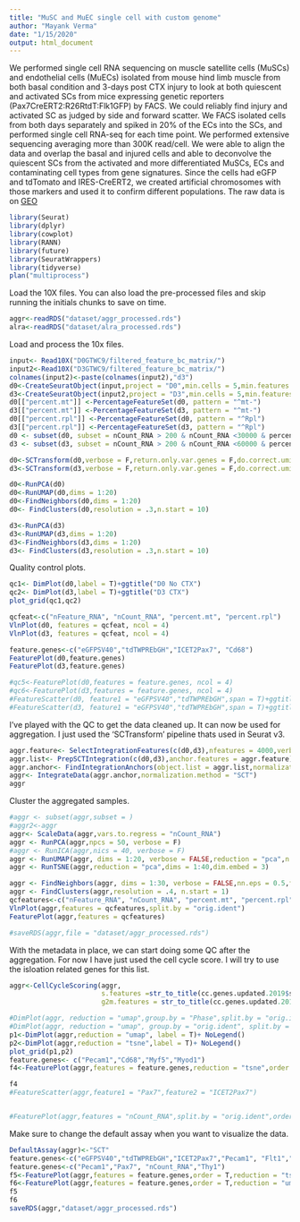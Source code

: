 ```yaml
---
title: "MuSC and MuEC single cell with custom genome"
author: "Mayank Verma"
date: "1/15/2020"
output: html_document
---
```

We performed single cell RNA sequencing on muscle satellite cells (MuSCs) and endothelial cells (MuECs) isolated from mouse hind limb muscle from both basal condition and 3-days post CTX injury to look at both quiescent and activated SCs from mice expressing genetic reporters (Pax7CreERT2:R26RtdT:Flk1GFP) by FACS. We could reliably find injury and activated SC as judged by side and forward scatter. We FACS isolated cells from both days separately and spiked in 20% of the ECs into the SCs, and performed single cell RNA-seq for each time point. We performed extensive sequencing averaging more than 300K read/cell. We were able to align the data and overlap the basal and injured cells and able to deconvolve the quiescent SCs from the activated and more differentiated MuSCs, ECs and contaminating cell types from gene signatures.
Since the cells had eGFP and tdTomato and IRES-CreERT2, we created artificial chromosomes with those markers and used it to confirm different populations. 
The raw data is on [GEO](https://www.ncbi.nlm.nih.gov/geo/query/acc.cgi?acc=GSE129057)

```r
library(Seurat)
library(dplyr)
library(cowplot)
library(RANN)
library(future)
library(SeuratWrappers)
library(tidyverse)
plan("multiprocess")
```
Load the 10X files. You can also load the pre-processed files and skip running the initials chunks to save on time. 
```r
aggr<-readRDS("dataset/aggr_processed.rds")
alra<-readRDS("dataset/alra_processed.rds")
```

Load and process the 10x files. 
```r
input<- Read10X("D0GTWC9/filtered_feature_bc_matrix/")
input2<-Read10X("D3GTWC9/filtered_feature_bc_matrix/")
colnames(input2)<-paste(colnames(input2),"d3")
d0<-CreateSeuratObject(input,project = "D0",min.cells = 5,min.features = 50)
d3<-CreateSeuratObject(input2,project = "D3",min.cells = 5,min.features = 50)
d0[["percent.mt"]] <-PercentageFeatureSet(d0, pattern = "^mt-")
d3[["percent.mt"]] <-PercentageFeatureSet(d3, pattern = "^mt-")
d0[["percent.rpl"]] <-PercentageFeatureSet(d0, pattern = "^Rpl")
d3[["percent.rpl"]] <-PercentageFeatureSet(d3, pattern = "^Rpl")
d0 <- subset(d0, subset = nCount_RNA > 200 & nCount_RNA <30000 & percent.mt < 5 & percent.mt > 0.3 & percent.rpl >2)
d3 <- subset(d3, subset = nCount_RNA > 200 & nCount_RNA <60000 & percent.mt < 5 & percent.mt > 0.3 & percent.rpl >2)

d0<-SCTransform(d0,verbose = F,return.only.var.genes = F,do.correct.umi = T)
d3<-SCTransform(d3,verbose = F,return.only.var.genes = F,do.correct.umi = T)

d0<-RunPCA(d0)
d0<-RunUMAP(d0,dims = 1:20)
d0<-FindNeighbors(d0,dims = 1:20)
d0<- FindClusters(d0,resolution = .3,n.start = 10)

d3<-RunPCA(d3)
d3<-RunUMAP(d3,dims = 1:20)
d3<-FindNeighbors(d3,dims = 1:20)
d3<- FindClusters(d3,resolution = .3,n.start = 10)
```
Quality control plots. 
```r
qc1<- DimPlot(d0,label = T)+ggtitle("D0 No CTX")
qc2<- DimPlot(d3,label = T)+ggtitle("D3 CTX")
plot_grid(qc1,qc2)

qcfeat<-c("nFeature_RNA", "nCount_RNA", "percent.mt", "percent.rpl")
VlnPlot(d0, features = qcfeat, ncol = 4)
VlnPlot(d3, features = qcfeat, ncol = 4) 

feature.genes<-c("eGFPSV40","tdTWPREbGH","ICET2Pax7", "Cd68")
FeaturePlot(d0,feature.genes)
FeaturePlot(d3,feature.genes)

#qc5<-FeaturePlot(d0,features = feature.genes, ncol = 4)
#qc6<-FeaturePlot(d3,features = feature.genes, ncol = 4)
#FeatureScatter(d0, feature1 = "eGFPSV40","tdTWPREbGH",span = T)+ggtitle(label = "D0 No CTX")
#FeatureScatter(d3, feature1 = "eGFPSV40","tdTWPREbGH",span = T)+ggtitle(label = "D3 CTX")
```
I've played with the QC to get the data cleaned up. It can now be used for aggregation. I just used the 'SCTransform' pipeline thats used in Seurat v3. 
```r
aggr.feature<- SelectIntegrationFeatures(c(d0,d3),nfeatures = 4000,verbose = F)
aggr.list<- PrepSCTIntegration(c(d0,d3),anchor.features = aggr.feature)
aggr.anchor<- FindIntegrationAnchors(object.list = aggr.list,normalization.method = "SCT",verbose = T,anchor.features = aggr.feature)
aggr<- IntegrateData(aggr.anchor,normalization.method = "SCT")
aggr

```
Cluster the aggregated samples. 
```r
#aggr <- subset(aggr,subset = )
#aggr2<-aggr
aggr<- ScaleData(aggr,vars.to.regress = "nCount_RNA")
aggr <- RunPCA(aggr,npcs = 50, verbose = F)
#aggr <- RunICA(aggr,nics = 40, verbose = F)
aggr <- RunUMAP(aggr, dims = 1:20, verbose = FALSE,reduction = "pca",n.components = 3 )
aggr <- RunTSNE(aggr,reduction = "pca",dims = 1:40,dim.embed = 3)

aggr <- FindNeighbors(aggr, dims = 1:30, verbose = FALSE,nn.eps = 0.5,force.recalc = T)
aggr <- FindClusters(aggr,resolution = .4, n.start = 1)
qcfeatures<-c("nFeature_RNA", "nCount_RNA", "percent.mt", "percent.rpl")
VlnPlot(aggr,features = qcfeatures,split.by = "orig.ident")
FeaturePlot(aggr,features = qcfeatures)

#saveRDS(aggr,file = "dataset/aggr_processed.rds")
```

With the metadata in place, we can start doing some QC after the aggregation.
For now I have just used the cell cycle score. I will try to use the isloation related genes for this list. 
```r
aggr<-CellCycleScoring(aggr,
                       s.features =str_to_title(cc.genes.updated.2019$s.genes),
                       g2m.features = str_to_title(cc.genes.updated.2019$g2m.genes))
```

```r
#DimPlot(aggr, reduction = "umap",group.by = "Phase",split.by = "orig.ident",order = T)
#DimPlot(aggr, reduction = "umap", group.by = "orig.ident", split.by = "Phase",order = T)
p1<-DimPlot(aggr,reduction = "umap", label = T)+ NoLegend()
p2<-DimPlot(aggr,reduction = "tsne",label = T)+ NoLegend()
plot_grid(p1,p2)
feature.genes<- c("Pecam1","Cd68","Myf5","Myod1")
f4<-FeaturePlot(aggr,features = feature.genes,reduction = "tsne",order = T)

f4
#FeatureScatter(aggr,feature1 = "Pax7",feature2 = "ICET2Pax7")


#FeaturePlot(aggr,features = "nCount_RNA",split.by = "orig.ident",order = T)
```
Make sure to change the default assay when you want to visualize the data.
```r
DefaultAssay(aggr)<-"SCT"
feature.genes<-c("eGFPSV40","tdTWPREbGH","ICET2Pax7","Pecam1", "Flt1","Kdr","Myod1","Cd68","Pax7")
feature.genes<-c("Pecam1","Pax7", "nCount_RNA","Thy1")
f5<-FeaturePlot(aggr,features = feature.genes,order = T,reduction = "tsne")
f6<-FeaturePlot(aggr,features = feature.genes,order = T,reduction = "umap")
f5
f6
saveRDS(aggr,"dataset/aggr_processed.rds")
```
